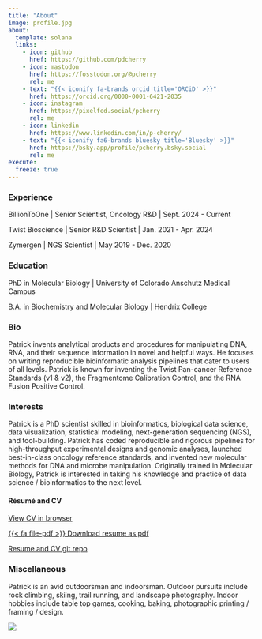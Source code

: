 ```yaml
---
title: "About"
image: profile.jpg
about:
  template: solana
  links:
    - icon: github
      href: https://github.com/pdcherry
    - icon: mastodon
      href: https://fosstodon.org/@pcherry
      rel: me
    - text: "{{< iconify fa-brands orcid title='ORCiD' >}}"
      href: https://orcid.org/0000-0001-6421-2035
    - icon: instagram
      href: https://pixelfed.social/pcherry
      rel: me
    - icon: linkedin
      href: https://www.linkedin.com/in/p-cherry/
    - text: "{{< iconify fa6-brands bluesky title='Bluesky' >}}"
      href: https://bsky.app/profile/pcherry.bsky.social
      rel: me
execute:
  freeze: true
---
```

::: {.justify}
### Experience

BillionToOne | Senior Scientist, Oncology R&D | Sept. 2024 - Current

Twist Bioscience | Senior R&D Scientist | Jan. 2021 - Apr. 2024

Zymergen | NGS Scientist | May 2019 - Dec. 2020

### Education
PhD in Molecular Biology | University of Colorado Anschutz Medical Campus

B.A. in Biochemistry and Molecular Biology | Hendrix College

### Bio
Patrick invents analytical products and procedures for manipulating DNA, RNA, and their sequence information in novel and helpful ways. He focuses on writing reproducible bioinformatic analysis pipelines that cater to users of all levels. Patrick is known for inventing the Twist Pan-cancer Reference Standards (v1 & v2), the Fragmentome Calibration Control, and the RNA Fusion Positive Control.

### Interests
Patrick is a PhD scientist skilled in bioinformatics, biological data science, data visualization, statistical modeling, next-generation sequencing (NGS), and tool-building. Patrick has coded reproducible and rigorous pipelines for high-throughput experimental designs and genomic analyses, launched best-in-class oncology reference standards, and invented new molecular methods for DNA and microbe manipulation. Originally trained in Molecular Biology, Patrick is interested in taking his knowledge and practice of data science / bioinformatics to the next level.

#### Résumé and CV
[View CV in browser](Patrick-Cherry-cv.md)

[{{< fa file-pdf >}} Download resume as pdf](Patrick-Cherry-resume.pdf)

[Resume and CV git repo](https://github.com/pdcherry/cherry-cv-public)

### Miscellaneous
Patrick is an avid outdoorsman and indoorsman. Outdoor pursuits include rock climbing, skiing, trail running, and landscape photography. Indoor hobbies include table top games, cooking, baking, photographic printing / framing / design.

![](2025_02_16-336.jpg)

```{=html}
<a rel="me" href="https://genomic.social/@pcherry"> </a>
```
:::